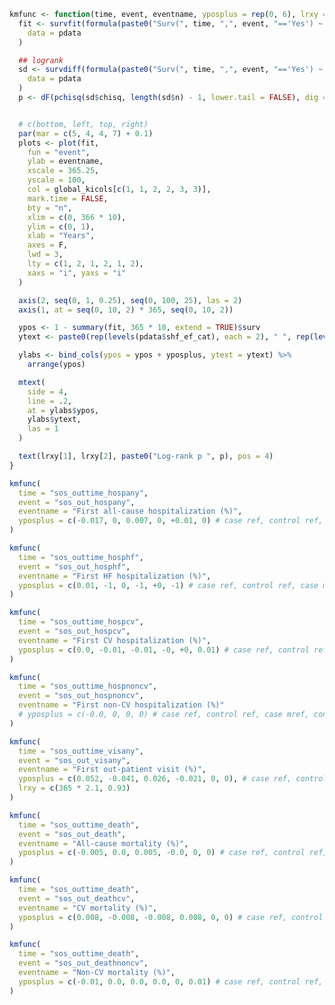 ```r

kmfunc <- function(time, event, eventname, yposplus = rep(0, 6), lrxy = c(365 * .5, 0.95)) {
  fit <- survfit(formula(paste0("Surv(", time, ",", event, "=='Yes') ~ shf_ef_cat + casecontrol")),
    data = pdata
  )

  ## logrank
  sd <- survdiff(formula(paste0("Surv(", time, ",", event, "=='Yes') ~ shf_ef_cat + casecontrol")),
    data = pdata
  )
  p <- dF(pchisq(sd$chisq, length(sd$n) - 1, lower.tail = FALSE), dig = 3, p = TRUE)


  # c(bottom, left, top, right)
  par(mar = c(5, 4, 4, 7) + 0.1)
  plots <- plot(fit,
    fun = "event",
    ylab = eventname,
    xscale = 365.25,
    yscale = 100,
    col = global_kicols[c(1, 1, 2, 2, 3, 3)],
    mark.time = FALSE,
    bty = "n",
    xlim = c(0, 366 * 10),
    ylim = c(0, 1),
    xlab = "Years",
    axes = F,
    lwd = 3,
    lty = c(1, 2, 1, 2, 1, 2),
    xaxs = "i", yaxs = "i"
  )

  axis(2, seq(0, 1, 0.25), seq(0, 100, 25), las = 2)
  axis(1, at = seq(0, 10, 2) * 365, seq(0, 10, 2))

  ypos <- 1 - summary(fit, 365 * 10, extend = TRUE)$surv
  ytext <- paste0(rep(levels(pdata$shf_ef_cat), each = 2), " ", rep(levels(pdata$casecontrol), 3))

  ylabs <- bind_cols(ypos = ypos + yposplus, ytext = ytext) %>%
    arrange(ypos)

  mtext(
    side = 4,
    line = .2,
    at = ylabs$ypos,
    ylabs$ytext,
    las = 1
  )

  text(lrxy[1], lrxy[2], paste0("Log-rank p ", p), pos = 4)
}
```

```r
kmfunc(
  time = "sos_outtime_hospany",
  event = "sos_out_hospany",
  eventname = "First all-cause hospitalization (%)",
  yposplus = c(-0.017, 0, 0.007, 0, +0.01, 0) # case ref, control ref, case mref, control mref, case peg, control pef
)
```

```r
kmfunc(
  time = "sos_outtime_hosphf",
  event = "sos_out_hosphf",
  eventname = "First HF hospitalization (%)",
  yposplus = c(0.01, -1, 0, -1, +0, -1) # case ref, control ref, case mref, control mref, case peg, control pef
)
```

```r
kmfunc(
  time = "sos_outtime_hospcv",
  event = "sos_out_hospcv",
  eventname = "First CV hospitalization (%)",
  yposplus = c(0.0, -0.01, -0.01, -0, +0, 0.01) # case ref, control ref, case mref, control mref, case peg, control pef
)
```

```r
kmfunc(
  time = "sos_outtime_hospnoncv",
  event = "sos_out_hospnoncv",
  eventname = "First non-CV hospitalization (%)"
  # yposplus = c(-0.0, 0, 0, 0) # case ref, control ref, case mref, control mref, case peg, control pef
)
```

```r
kmfunc(
  time = "sos_outtime_visany",
  event = "sos_out_visany",
  eventname = "First out-patient visit (%)",
  yposplus = c(0.052, -0.041, 0.026, -0.021, 0, 0), # case ref, control ref, case mref, control mref, case peg, control pef
  lrxy = c(365 * 2.1, 0.93)
)
```

```r
kmfunc(
  time = "sos_outtime_death",
  event = "sos_out_death",
  eventname = "All-cause mortality (%)",
  yposplus = c(-0.005, 0.0, 0.005, -0.0, 0, 0) # case ref, control ref, case mref, control mref, case peg, control pef
)
```

```r
kmfunc(
  time = "sos_outtime_death",
  event = "sos_out_deathcv",
  eventname = "CV mortality (%)",
  yposplus = c(0.008, -0.008, -0.008, 0.008, 0, 0) # case ref, control ref, case mref, control mref, case peg, control pef
)
```

```r
kmfunc(
  time = "sos_outtime_death",
  event = "sos_out_deathnoncv",
  eventname = "Non-CV mortality (%)",
  yposplus = c(-0.01, 0.0, 0.0, 0.0, 0, 0.01) # case ref, control ref, case mref, control mref, case peg, control pef
)
```
